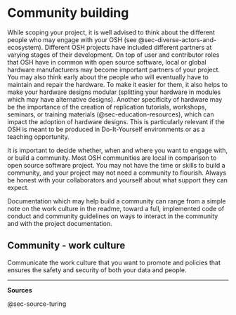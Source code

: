 # Community building

While scoping your project, it is well advised to think about the different people who may engage with your OSH (see @sec-diverse-actors-and-ecosystem). Different OSH projects have included different partners at varying stages of their development. On top of user and contributor roles that OSH have in common with open source software, local or global hardware manufacturers may become important partners of your project. You may also think early about the people who will eventually have to maintain and repair the hardware. To make it easier for them, it also helps to make your hardware designs modular (splitting your hardware in modules which may have alternative designs). Another specificity of hardware may be the importance of the creation of replication tutorials, workshops, seminars, or training materials (@sec-education-resources), which can impact the adoption of hardware designs. This is particularly relevant if the OSH is meant to be produced in Do-It-Yourself environments or as a teaching opportunity.

It is important to decide whether, when and where you want to engage with, or build a community. Most OSH communities are local in comparison to open source software project. You may not have the time or skills to build a community, and your project may not need a community to flourish. Always be honest with your collaborators and yourself about what support they can expect.

Documentation which may help build a community can range from a simple note on the work culture in the readme, toward a full, implemented code of conduct and community guidelines on ways to interact in the community and with the project documentation.



## Community - work culture

Communicate the work culture that you want to promote and policies that ensures the safety and security of both your data and people.

-------------------------------------------------------------

**Sources**

@sec-source-turing
